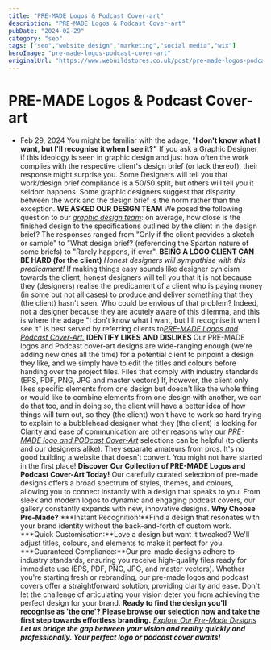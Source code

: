 ```yaml
---
title: "PRE-MADE Logos & Podcast Cover-art"
description: "PRE-MADE Logos & Podcast Cover-art"
pubDate: "2024-02-29"
category: "seo"
tags: ["seo","website design","marketing","social media","wix"]
heroImage: "pre-made-logos-podcast-cover-art"
originalUrl: "https://www.webuildstores.co.uk/post/pre-made-logos-podcast-cover-art"
---
```



# PRE-MADE Logos & Podcast Cover-art

<BlogHeroImage src={heroImage} alt="PRE-MADE Logos & Podcast Cover-art" />


 * Feb 29, 2024
[](https://www.webuildstores.co.uk/pre-made-logos-1)
You might be familiar with the adage, "**I don't know what I want, but I'll recognise it when I see it?"**
If you ask a Graphic Designer if this ideology is seen in graphic design and just how often the work complies with the respective client's design brief (or lack thereof), their response might surprise you.
Some Designers will tell you that work/design brief compliance is a 50/50 split, but others will tell you it seldom happens. Some graphic designers suggest that disparity between the work and the design brief is the norm rather than the exception.
**WE ASKED OUR DESIGN TEAM**
We posed the following question to our [_graphic design team_](https://www.webuildstores.co.uk/graphic-design): on average, how close is the finished design to the specifications outlined by the client in the design brief? The responses ranged from "Only if the client provides a sketch or sample" to "What design brief? (referencing the Spartan nature of some briefs) to "Rarely happens, if ever".
[](https://www.webuildstores.co.uk/pre-made-logos-1)
**BEING A LOGO CLIENT CAN BE HARD (for the client)**
_Honest designers will sympathise with this predicament!_
If making things easy sounds like designer cynicism towards the client, honest designers will tell you that it is not because they (designers) realise the predicament of a client who is paying money (in some but not all cases) to produce and deliver something that they (the client) hasn't seen. Who could be envious of that problem? Indeed, not a designer because they are acutely aware of this dilemma, and this is where the adage "I don't know what I want, but I'll recognise it when I see it" is best served by referring clients to[_PRE-MADE Logos and Podcast Cover-Art._](https://www.webuildstores.co.uk/pre-made-logos-1)
**IDENTIFY LIKES AND DISLIKES**
Our PRE-MADE logos and Podcast cover-art designs are wide-ranging enough (we're adding new ones all the time) for a potential client to pinpoint a design they like, and we simply have to edit the titles and colours before handing over the project files. Files that comply with industry standards (EPS, PDF, PNG, JPG and master vectors)
If, however, the client only likes specific elements from one design but doesn't like the whole thing or would like to combine elements from one design with another, we can do that too, and in doing so, the client will have a better idea of how things will turn out, so they (the client) won't have to work so hard trying to explain to a bubblehead designer what they (the client) is looking for
Clarity and ease of communication are other reasons why our [_PRE-MADE logo and PODcast Cover-Art_](https://www.webuildstores.co.uk/pre-made-logos-1) selections can be helpful (to clients and our designers alike). They separate amateurs from pros. It's no good building a website that doesn't convert. You might not have started in the first place!
**Discover Our Collection of PRE-MADE Logos and Podcast Cover-Art Today!**
Our carefully curated selection of pre-made designs offers a broad spectrum of styles, themes, and colours, allowing you to connect instantly with a design that speaks to you. From sleek and modern logos to dynamic and engaging podcast covers, our gallery constantly expands with new, innovative designs.
**Why Choose Pre-Made?**
 ***Instant Recognition:**Find a design that resonates with your brand identity without the back-and-forth of custom work.
 ***Quick Customisation:**Love a design but want it tweaked? We'll adjust titles, colours, and elements to make it perfect for you.
 ***Guaranteed Compliance:**Our pre-made designs adhere to industry standards, ensuring you receive high-quality files ready for immediate use (EPS, PDF, PNG, JPG, and master vectors).
Whether you're starting fresh or rebranding, our pre-made logos and podcast covers offer a straightforward solution, providing clarity and ease. Don't let the challenge of articulating your vision deter you from achieving the perfect design for your brand.
**Ready to find the design you'll recognise as 'the one'?**
**Please browse our selection now and take the first step towards effortless branding.**
[_Explore Our Pre-Made Designs_](https://www.webuildstores.co.uk/pre-made-logos-1)
**_Let us bridge the gap between your vision and reality quickly and professionally. Your perfect logo or podcast cover awaits!_**

